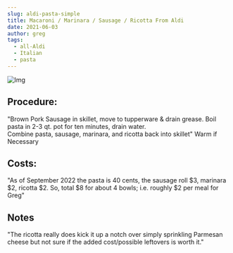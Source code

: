 ```yaml
---
slug: aldi-pasta-simple
title: Macaroni / Marinara / Sausage / Ricotta From Aldi
date: 2021-06-03
author: greg
tags:
  - all-Aldi
  - Italian
  - pasta
---
```

![Img](https://res.cloudinary.com/dnwrwldkt/image/upload/w_1000,ar_16:9,c_fill,g_auto,e_sharpen/v1664459672/meals-for-myself--images/20220927_222448_xltxeq.jpg "aldi-pasta-simple")

## Procedure:

"Brown Pork Sausage in skillet, move to tupperware & drain grease. Boil pasta in 2-3 qt. pot for ten minutes, drain water.\
Combine pasta, sausage, marinara, and ricotta back into skillet"  Warm if Necessary

## Costs:

"As of September 2022 the pasta is 40 cents, the sausage roll $3, marinara $2, ricotta $2.  So, total $8 for about 4 bowls; i.e. roughly $2 per meal for Greg"

## Notes

"The ricotta really does kick it up a notch over simply sprinkling Parmesan cheese but not sure if the added cost/possible leftovers is worth it."